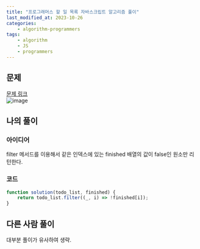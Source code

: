 ```yaml
---
title: "프로그래머스 할 일 목록 자바스크립트 알고리즘 풀이"
last_modified_at: 2023-10-26
categories:
    - algorithm-programmers
tags:
    - algorithm
    - JS
    - programmers
---
```


## 문제
[문제 링크](https://school.programmers.co.kr/learn/courses/30/lessons/181885)  
![image](https://github.com/makepin2r/TIL/assets/39889583/281f8602-be89-4f06-86a1-25d0570c1376)

## 나의 풀이
### 아이디어
filter 메서드를 이용해서 같은 인덱스에 있는 finished 배열의 값이 false인 원소만 리턴한다.
### 코드
```javascript
function solution(todo_list, finished) {
    return todo_list.filter((_, i) => !finished[i]);
}
```

## 다른 사람 풀이
대부분 풀이가 유사하여 생략.